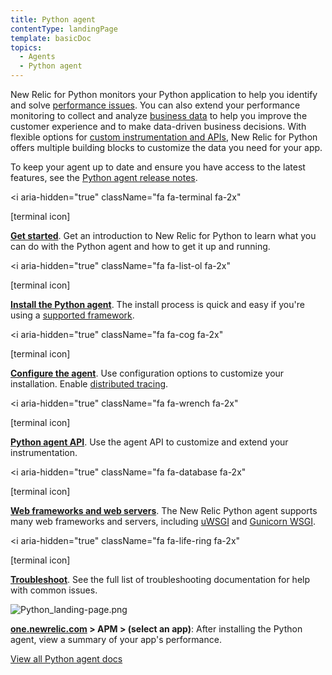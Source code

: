 ```yaml
---
title: Python agent
contentType: landingPage
template: basicDoc
topics:
  - Agents
  - Python agent
---
```


New Relic for Python monitors your Python application to help you identify and solve [performance issues](#monitor-performance). You can also extend your performance monitoring to collect and analyze [business data](#business-data) to help you improve the customer experience and to make data-driven business decisions. With flexible options for [custom instrumentation and APIs](/docs/agents/python-agent/custom-instrumentation/python-custom-instrumentation), New Relic for Python offers multiple building blocks to customize the data you need for your app.

To keep your agent up to date and ensure you have access to the latest features, see the [Python agent release notes](/docs/release-notes/agent-release-notes/python-release-notes).

<i
  aria-hidden="true"
  className="fa fa-terminal fa-2x"
>
  \[terminal icon]
</i>

**[Get started](/docs/agents/python-agent/getting-started/introduction-new-relic-python)**. Get an introduction to New Relic for Python to learn what you can do with the Python agent and how to get it up and running.

<i
  aria-hidden="true"
  className="fa fa-list-ol fa-2x"
>
  \[terminal icon]
</i>

**[Install the Python agent](/docs/agents/python-agent/getting-started/python-agent-quick-start)**. The install process is quick and easy if you're using a [supported framework](/docs/agents/python-agent/getting-started/instrumented-python-packages).

<i
  aria-hidden="true"
  className="fa fa-cog fa-2x"
>
  \[terminal icon]
</i>

**[Configure the agent](/docs/agents/python-agent/installation-configuration/python-agent-configuration)**. Use configuration options to customize your installation. Enable [distributed tracing](/docs/apm/distributed-tracing/getting-started/introduction-distributed-tracing).

<i
  aria-hidden="true"
  className="fa fa-wrench fa-2x"
>
  \[terminal icon]
</i>

**[Python agent API](/docs/agents/python-agent/api/python-agent-api-guide)**. Use the agent API to customize and extend your instrumentation.

<i
  aria-hidden="true"
  className="fa fa-database fa-2x"
>
  \[terminal icon]
</i>

**[Web frameworks and web servers](/docs/agents/python-agent/web-frameworks-servers)**. The New Relic Python agent supports many web frameworks and servers, including [uWSGI](/docs/agents/python-agent/hosting-mechanisms/python-agent-uwsgi) and [Gunicorn WSGI](/docs/agents/python-agent/hosting-mechanisms/python-agent-gunicorn).

<i
  aria-hidden="true"
  className="fa fa-life-ring fa-2x"
>
  \[terminal icon]
</i>

**[Troubleshoot](/docs/agents/python-agent/troubleshooting)**. See the full list of troubleshooting documentation for help with common issues.

![Python_landing-page.png](./images/Python_landing-page.png "Python_landing-page.png")

**[one.newrelic.com](https://one.newrelic.com) > APM > (select an app)**: After installing the Python agent, view a summary of your app's performance.

[View all Python agent docs](/docs/agents/python-agent?toc=true)
